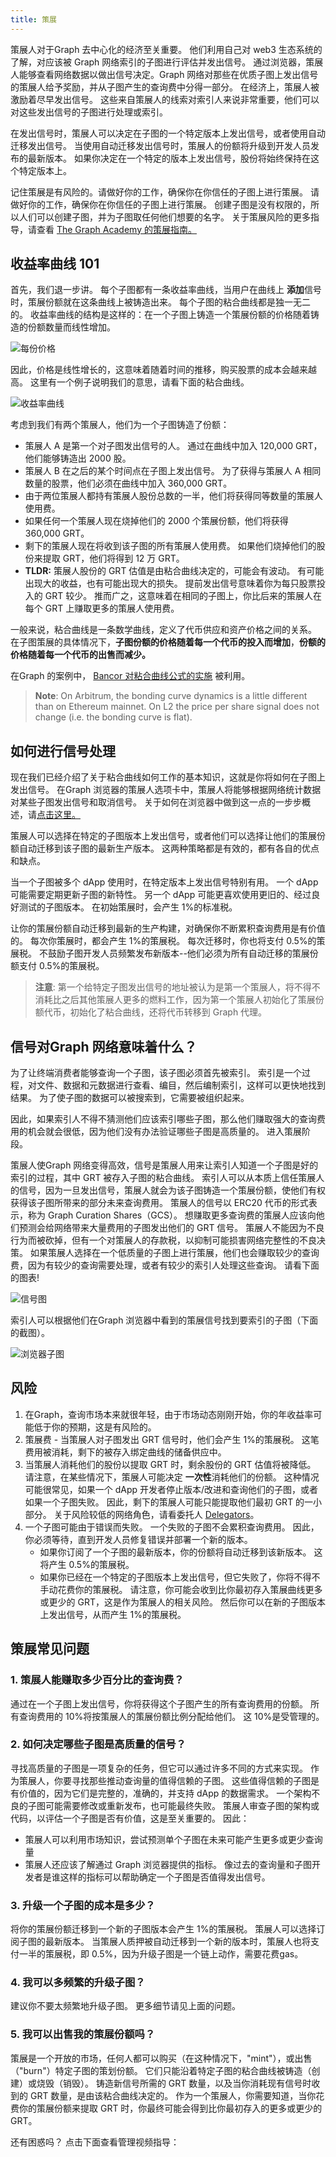 ```yaml
---
title: 策展
---
```


策展人对于Graph 去中心化的经济至关重要。 他们利用自己对 web3 生态系统的了解，对应该被 Graph 网络索引的子图进行评估并发出信号。 通过浏览器，策展人能够查看网络数据以做出信号决定。Graph 网络对那些在优质子图上发出信号的策展人给予奖励，并从子图产生的查询费中分得一部分。 在经济上，策展人被激励着尽早发出信号。 这些来自策展人的线索对索引人来说非常重要，他们可以对这些发出信号的子图进行处理或索引。

在发出信号时，策展人可以决定在子图的一个特定版本上发出信号，或者使用自动迁移发出信号。 当使用自动迁移发出信号时，策展人的份额将升级到开发人员发布的最新版本。 如果你决定在一个特定的版本上发出信号，股份将始终保持在这个特定版本上。

记住策展是有风险的。请做好你的工作，确保你在你信任的子图上进行策展。 请做好你的工作，确保你在你信任的子图上进行策展。 创建子图是没有权限的，所以人们可以创建子图，并为子图取任何他们想要的名字。 关于策展风险的更多指导，请查看 [The Graph Academy 的策展指南。](https://thegraph.academy/curators/)

## 收益率曲线 101

首先，我们退一步讲。 每个子图都有一条收益率曲线，当用户在曲线上 **添加**信号时，策展份额就在这条曲线上被铸造出来。 每个子图的粘合曲线都是独一无二的。 收益率曲线的结构是这样的：在一个子图上铸造一个策展份额的价格随着铸造的份额数量而线性增加。

![每份价格](/img/price-per-share.png)

因此，价格是线性增长的，这意味着随着时间的推移，购买股票的成本会越来越高。 这里有一个例子说明我们的意思，请看下面的粘合曲线。

![收益率曲线](/img/bonding-curve.png)

考虑到我们有两个策展人，他们为一个子图铸造了份额：

- 策展人 A 是第一个对子图发出信号的人。 通过在曲线中加入 120,000 GRT，他们能够铸造出 2000 股。
- 策展人 B 在之后的某个时间点在子图上发出信号。 为了获得与策展人 A 相同数量的股票，他们必须在曲线中加入 360,000 GRT。
- 由于两位策展人都持有策展人股份总数的一半，他们将获得同等数量的策展人使用费。
- 如果任何一个策展人现在烧掉他们的 2000 个策展份额，他们将获得 360,000 GRT。
- 剩下的策展人现在将收到该子图的所有策展人使用费。 如果他们烧掉他们的股份来提取 GRT，他们将得到 12 万 GRT。
- **TLDR:** 策展人股份的 GRT 估值是由粘合曲线决定的，可能会有波动。 有可能出现大的收益，也有可能出现大的损失。 提前发出信号意味着你为每只股票投入的 GRT 较少。 推而广之，这意味着在相同的子图上，你比后来的策展人在每个 GRT 上赚取更多的策展人使用费。

一般来说，粘合曲线是一条数学曲线，定义了代币供应和资产价格之间的关系。 在子图策展的具体情况下，**子图份额的价格随着每一个代币的投入而增加**，**份额的价格随着每一个代币的出售而减少。**

在Graph 的案例中， [Bancor 对粘合曲线公式的实施](https://drive.google.com/file/d/0B3HPNP-GDn7aRkVaV3dkVl9NS2M/view?resourcekey=0-mbIgrdd0B9H8dPNRaeB_TA) 被利用。

> **Note**: On Arbitrum, the bonding curve dynamics is a little different than on Ethereum mainnet. On L2 the price per share signal does not change (i.e. the bonding curve is flat).

## 如何进行信号处理

现在我们已经介绍了关于粘合曲线如何工作的基本知识，这就是你将如何在子图上发出信号。 在Graph 浏览器的策展人选项卡中，策展人将能够根据网络统计数据对某些子图发出信号和取消信号。 关于如何在浏览器中做到这一点的一步步概述，请[点击这里。](/network/explorer)

策展人可以选择在特定的子图版本上发出信号，或者他们可以选择让他们的策展份额自动迁移到该子图的最新生产版本。 这两种策略都是有效的，都有各自的优点和缺点。

当一个子图被多个 dApp 使用时，在特定版本上发出信号特别有用。 一个 dApp 可能需要定期更新子图的新特性。 另一个 dApp 可能更喜欢使用更旧的、经过良好测试的子图版本。 在初始策展时，会产生 1%的标准税。

让你的策展份额自动迁移到最新的生产构建，对确保你不断累积查询费用是有价值的。 每次你策展时，都会产生 1%的策展税。 每次迁移时，你也将支付 0.5%的策展税。 不鼓励子图开发人员频繁发布新版本--他们必须为所有自动迁移的策展份额支付 0.5%的策展税。

> **注意**: 第一个给特定子图发出信号的地址被认为是第一个策展人，将不得不消耗比之后其他策展人更多的燃料工作，因为第一个策展人初始化了策展份额代币，初始化了粘合曲线，还将代币转移到 Graph 代理。

## 信号对Graph 网络意味着什么？

为了让终端消费者能够查询一个子图，该子图必须首先被索引。 索引是一个过程，对文件、数据和元数据进行查看、编目，然后编制索引，这样可以更快地找到结果。 为了使子图的数据可以被搜索到，它需要被组织起来。

因此，如果索引人不得不猜测他们应该索引哪些子图，那么他们赚取强大的查询费用的机会就会很低，因为他们没有办法验证哪些子图是高质量的。 进入策展阶段。

策展人使Graph 网络变得高效，信号是策展人用来让索引人知道一个子图是好的索引的过程，其中 GRT 被存入子图的粘合曲线。 索引人可以从本质上信任策展人的信号，因为一旦发出信号，策展人就会为该子图铸造一个策展份额，使他们有权获得该子图所带来的部分未来查询费用。 策展人的信号以 ERC20 代币的形式表示，称为 Graph Curation Shares（GCS）。 想赚取更多查询费的策展人应该向他们预测会给网络带来大量费用的子图发出他们的 GRT 信号。 策展人不能因为不良行为而被砍掉，但有一个对策展人的存款税，以抑制可能损害网络完整性的不良决策。 如果策展人选择在一个低质量的子图上进行策展，他们也会赚取较少的查询费，因为有较少的查询需要处理，或者有较少的索引人处理这些查询。 请看下面的图表!

![信号图](/img/curator-signaling.png)

索引人可以根据他们在Graph 浏览器中看到的策展信号找到要索引的子图（下面的截图）。

![浏览器子图](/img/explorer-subgraphs.png)

## 风险

1. 在Graph，查询市场本来就很年轻，由于市场动态刚刚开始，你的年收益率可能低于你的预期，这是有风险的。
2. 策展费 - 当策展人对子图发出 GRT 信号时，他们会产生 1%的策展税。 这笔费用被消耗，剩下的被存入绑定曲线的储备供应中。
3. 当策展人消耗他们的股份以提取 GRT 时，剩余股份的 GRT 估值将被降低。 请注意，在某些情况下，策展人可能决定 **一次性**消耗他们的份额。 这种情况可能很常见，如果一个 dApp 开发者停止版本/改进和查询他们的子图，或者如果一个子图失败。 因此，剩下的策展人可能只能提取他们最初 GRT 的一小部分。 关于风险较低的网络角色，请看委托人 [Delegators](/network/delegating)。
4. 一个子图可能由于错误而失败。 一个失败的子图不会累积查询费用。 因此，你必须等待，直到开发人员修复错误并部署一个新的版本。
   - 如果你订阅了一个子图的最新版本，你的份额将自动迁移到该新版本。 这将产生 0.5%的策展税。
   - 如果你已经在一个特定的子图版本上发出信号，但它失败了，你将不得不手动花费你的策展税。 请注意，你可能会收到比你最初存入策展曲线更多或更少的 GRT，这是作为策展人的相关风险。 然后你可以在新的子图版本上发出信号，从而产生 1%的策展税。

## 策展常见问题

### 1. 策展人能赚取多少百分比的查询费？

通过在一个子图上发出信号，你将获得这个子图产生的所有查询费用的份额。 所有查询费用的 10%将按策展人的策展份额比例分配给他们。 这 10%是受管理的。

### 2. 如何决定哪些子图是高质量的信号？

寻找高质量的子图是一项复杂的任务，但它可以通过许多不同的方式来实现。 作为策展人，你要寻找那些推动查询量的值得信赖的子图。 这些值得信赖的子图是有价值的，因为它们是完整的，准确的，并支持 dApp 的数据需求。 一个架构不良的子图可能需要修改或重新发布，也可能最终失败。 策展人审查子图的架构或代码，以评估一个子图是否有价值，这是至关重要的。 因此：

- 策展人可以利用市场知识，尝试预测单个子图在未来可能产生更多或更少查询量
- 策展人还应该了解通过 Graph 浏览器提供的指标。 像过去的查询量和子图开发者是谁这样的指标可以帮助确定一个子图是否值得发出信号。

### 3. 升级一个子图的成本是多少？

将你的策展份额迁移到一个新的子图版本会产生 1%的策展税。 策展人可以选择订阅子图的最新版本。 当策展人质押被自动迁移到一个新的版本时，策展人也将支付一半的策展税，即 0.5%，因为升级子图是一个链上动作，需要花费gas。

### 4. 我可以多频繁的升级子图？

建议你不要太频繁地升级子图。 更多细节请见上面的问题。

### 5. 我可以出售我的策展份额吗？

策展是一个开放的市场，任何人都可以购买（在这种情况下，"mint"），或出售（"burn"）特定子图的策划份额。 它们只能沿着特定子图的粘合曲线被铸造（创建）或烧毁（销毁）。 铸造新信号所需的 GRT 数量，以及当你消耗现有信号时收到的 GRT 数量，是由该粘合曲线决定的。 作为一个策展人，你需要知道，当你花费你的策展份额来提取 GRT 时，你最终可能会得到比你最初存入的更多或更少的 GRT。

还有困惑吗？ 点击下面查看管理视频指导：

<VideoEmbed youtube="VytTEcf0dxQ" />
